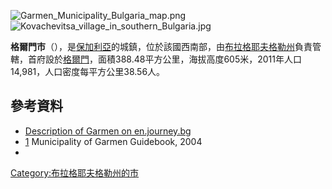 [[Image:Garmen_Municipality_Bulgaria_map.png|right]]
[[Image:Kovachevitsa_village_in_southern_Bulgaria.jpg|right]]

'''格爾門市'''（{{lang-bg|Гърмен}}），是[[保加利亞|保加利亞]]的城鎮，位於該國西南部，由[[布拉格耶夫格勒州|布拉格耶夫格勒州]]負責管轄，首府設於[[格爾門|格爾門]]，面積388.48平方公里，海拔高度605米，2011年人口14,981，人口密度每平方公里38.56人。

{{Coord|41|36|N|23|49|E|display=title}}

==參考資料==
* [http://en.journey.bg/bulgaria/bulgaria.php?city=2490&searchsub=1 Description of Garmen on en.journey.bg] {{Wayback|url=http://en.journey.bg/bulgaria/bulgaria.php?city=2490&searchsub=1 |date=20160303175733 }}
* [http://www.guide-bulgaria.com/SW/Blagoevgrad/Gurmen] {{Wayback|url=http://www.guide-bulgaria.com/SW/Blagoevgrad/Gurmen |date=20210109203041 }} Municipality of Garmen Guidebook, 2004
* {{Official website|http://www.garmen.bg}}

{{Bulgaria-geo-stub}}
[[Category:布拉格耶夫格勒州的市|Category:布拉格耶夫格勒州的市]]